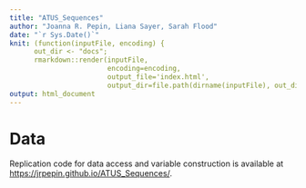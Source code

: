 ```yaml
---
title: "ATUS_Sequences"
author: "Joanna R. Pepin, Liana Sayer, Sarah Flood"
date: "`r Sys.Date()`"
knit: (function(inputFile, encoding) {
      out_dir <- "docs";
      rmarkdown::render(inputFile,
                        encoding=encoding,
                        output_file='index.html',
                        output_dir=file.path(dirname(inputFile), out_dir))})
output: html_document
---
```



# Data 
Replication code for data access and variable construction is available at [https://jrpepin.github.io/ATUS_Sequences/](https://jrpepin.github.io/ATUS_Sequences.html). 